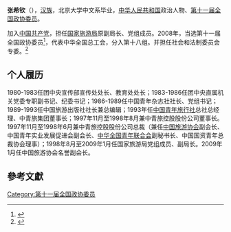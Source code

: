 '''张希钦'''（{{bd|1947年||}}），[[汉族|汉族]]，北京大学中文系毕业，[[中华人民共和国|中华人民共和国]]政治人物、[[第十一届全国政协委员|第十一届全国政协委员]]。

加入[[中国共产党|中国共产党]]，担任[[国家旅游局|国家旅游局]]原副局长、党组成员。2008年，当选第十一届全国政协委员<ref>{{cite news|title=第十一届全国政协委员名单|url=http://www.indaa.com.cn/zt/2009qglh/zxzs/200903/t20090303_127573.html|accessdate=2013-04-09|newspaper=新华社北京1月25日电 中国人民政治协商会议第十一届全国委员会委员名单(共2237人，2008年1月25日政协第十届全国委员会常务委员会第二十次会议通过)|date=2008年1月25日|deadurl=yes|archiveurl=https://web.archive.org/web/20130928014403/http://www.indaa.com.cn/zt/2009qglh/zxzs/200903/t20090303_127573.html|archivedate=2013年9月28日|df=}}</ref>，代表中华全国总工会，分入第十八组。并担任社会和法制委员会专委。<ref>{{cite news|title=全国政协信息-张希钦|url=http://www.cppcc.gov.cn/CMS/wylibary/showJcwyxtInfoWylibary.action?tabJcwyxt.guid=11W0022290&wytype=wjwy|accessdate=2013-04-09|newspaper=全国政协委员会|archive-date=2019-09-14|archive-url=https://web.archive.org/web/20190914105215/http://www.cppcc.gov.cn/CMS/wylibary/showJcwyxtInfoWylibary.action?tabJcwyxt.guid=11W0022290&wytype=wjwy}}</ref>

==个人履历==
1980-1983任团中央宣传部宣传处处长、教育处处长；1983-1986任团中央直属机关党委专职副书记、纪委书记；1986-1989任中国青年杂志社社长、党组书记；1989-1993任中国旅游出版社社长兼总编辑；1993年任[[中国青年旅行社|中国青年旅行社]]总社总经理、中青旅集团董事长；1997年11月至1998年8月兼中青旅控股股份公司董事长。1997年11月至1998年6月兼中青旅控股股份公司总裁（兼任[[中国旅游协会|中国旅游协会]]副会长、中国青年实业发展促进会副会长、[[中华全国青年联合会|中华全国青年联合会]]副秘书长、中国国资青年总裁协会理事）；1998年8月至2009年1月任国家旅游局党组成员、副局长。2009年1月任中国旅游协会名誉副会长。

==參考文獻==
{{reflist}}
{{中国政治人物小作品}}

[[Category:第十一届全国政协委员|Category:第十一届全国政协委员]]
